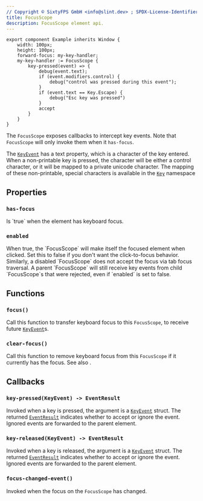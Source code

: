 ```yaml
---
// Copyright © SixtyFPS GmbH <info@slint.dev> ; SPDX-License-Identifier: MIT
title: FocusScope
description: FocusScope element api.
---
```


```slint playground
export component Example inherits Window {
    width: 100px;
    height: 100px;
    forward-focus: my-key-handler;
    my-key-handler := FocusScope {
        key-pressed(event) => {
            debug(event.text);
            if (event.modifiers.control) {
                debug("control was pressed during this event");
            }
            if (event.text == Key.Escape) {
                debug("Esc key was pressed")
            }
            accept
        }
    }
}
```

The `FocusScope` exposes callbacks to intercept key events. Note that `FocusScope`
will only invoke them when it `has-focus`.

The [`KeyEvent`](structs.md#keyevent) has a text property, which is a character of the key entered.
When a non-printable key is pressed, the character will be either a control character,
or it will be mapped to a private unicode character. The mapping of these non-printable, special characters is available in the [`Key`](namespaces.md#key) namespace

## Properties

### `has-focus`
<SlintProperty propName="has-focus" typeName="bool" defaultValue="false" propertyVisibility="out">
Is `true` when the element has keyboard focus.
</SlintProperty>

### `enabled`
<SlintProperty propName="enabled" typeName="bool" defaultValue="true">
 When true, the `FocusScope` will make itself the focused element when clicked. Set this to false if you don't want the click-to-focus
    behavior. Similarly, a disabled `FocusScope` does not accept the focus via tab focus traversal. A parent `FocusScope` will still receive key events from
    child `FocusScope`s that were rejected, even if `enabled` is set to false.
</SlintProperty>

## Functions

### `focus()`
Call this function to transfer keyboard focus to this `FocusScope`, to receive future [`KeyEvent`](structs.md#keyevent)s.  

### `clear-focus()`
Call this function to remove keyboard focus from this `FocusScope` if it currently has the focus. See also [](../concepts/focus.md).

## Callbacks

### `key-pressed(KeyEvent) -> EventResult`
Invoked when a key is pressed, the argument is a [`KeyEvent`](structs.md#keyevent) struct. The returned [`EventResult`](enums.md#eventresult) 
indicates whether to accept or ignore the event. Ignored events are forwarded to the parent element.

### `key-released(KeyEvent) -> EventResult`
Invoked when a key is released, the argument is a [`KeyEvent`](structs.md#keyevent) struct. The returned [`EventResult`](enums.md#eventresult) 
indicates whether to accept or ignore the event. Ignored events are forwarded to the parent element.

### `focus-changed-event()`
Invoked when the focus on the `FocusScope` has changed.
